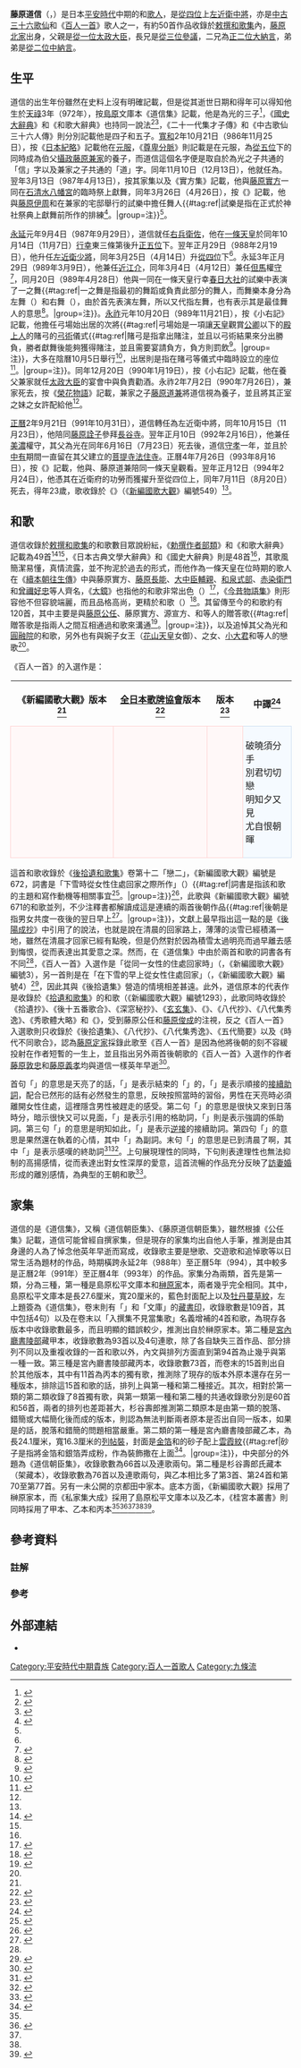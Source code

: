 {{歌人
|名稱 = 藤原道信
|圖片名稱 = Hyakuninisshu_052.jpg
|圖片大小 = 250px
|圖片說明 = 藤原道信{{Link-ja|朝臣 (日本)|朝臣|朝臣}}<br>《[[百人一首|百人一首]]》[[歌牌|歌牌]]
|稱號 = [[中古三十六歌仙|中古三十六歌仙]]<br>《百人一首》歌人<br>《[[時代不同歌合|時代不同歌合]]》歌人
|時代 = [[平安時代|平安時代]]
|出生日期 = [[天祿_(日本)|天祿]]3年（972年）
|逝世日期 = [[正曆_(日本)|正曆]]5年7月11日（994年8月20日）
|假名 = ふじわら の みちのぶ
|羅馬字 = Fujiwara no Michinobu
|本姓 = [[藤原氏|藤原氏]]
|家系 = [[藤原北家|藤原北家]]{{Link-ja|九條流|九条流}}
|別名 = 
|位階 = [[從四位|從四位]]上
|官位 = [[近衛府|左近衛中將]]
|歌風 = 
|敕撰歌 = 約50首
|初次收錄 = 《[[拾遺和歌集|拾遺和歌集]]》
|歌合 = 
|編著 = 
|家集 = 《道信集》
|父親 = {{Link-ja|藤原為光}}（親父）<br>[[藤原兼家|藤原兼家]]（養父）
|母親 = [[藤原伊尹|藤原伊尹]]之女
|妻 = {{Link-ja|藤原遠量}}之女
|兄弟 = {{Link-ja|藤原誠信}}<br>{{Link-ja|藤原齊信|藤原斉信}}<br>{{Link-ja|藤原公信}}<br>藤原長信<br>尋光<br>良光
|姐妹 = [[藤原義懷|藤原義懷]]之妻<br>藤原忯子（[[花山天皇|花山天皇]][[女御|女御]]）<br>[[源雅信|源雅信]]之妻<br>{{Link-ja|藤原儼子}}<br>藤原穠子<br>（{{Link-ja|源兼資}}之妻、[[藤原道長|藤原道長]]之妾）<br>[[藤原隆家|藤原隆家]]之妻<br>[[安藝國|安藝]][[國司|守]]家平之妻
|子 =  
|女 = 
|親戚 = 
}}

'''藤原道信'''（{{jpn|j=藤原道信|hg=ふじわら の みちのぶ|rm=Fujiwara no Michinobu|f=y}}，{{bd|972年||994年|8月20日|catIdx=Fujiwara no Michinobu}}）是日本[[平安時代|平安時代]]中期的{{Link-ja|平安貴族|平安貴族|貴族}}和[[歌人|歌人]]，{{Link-ja|官位}}是[[從四位|從四位]]上[[近衛府|左近衛中將]]，亦是[[中古三十六歌仙|中古三十六歌仙]]和《[[百人一首|百人一首]]》歌人之一，有約50首作品收錄於[[敕撰和歌集|敕撰和歌集]]內，[[藤原北家|藤原北家]]{{Link-ja|九條流|九条流}}出身，父親是[[從一位|從一位]][[太政大臣|太政大臣]]{{Link-ja|藤原為光}}，長兄是[[從三位|從三位]][[參議|參議]]{{Link-ja|藤原誠信}}，二兄為[[正二位|正二位]][[大納言|大納言]]{{Link-ja|藤原齊信|藤原斉信}}，弟弟是[[從二位|從二位]]{{Link-ja|權官|権官|權}}[[中納言|中納言]]{{Link-ja|藤原公信}}。

== 生平 ==
道信的出生年份雖然在史料上沒有明確記載，但是從其逝世日期和得年可以得知他生於[[天祿_(日本)|天祿]]3年（972年），按[[島原市|島原]]{{Link-ja|深溝松平家|深溝松平家|松平}}文庫本《道信集》{{Link-ja|勘物}}記載，他是為光的三子<ref name="妹尾">{{cite book|author={{Link-ja|妹尾好信}} |chapter-url=https://ir.lib.hiroshima-u.ac.jp/files/public/1/17526/20141016131133755047/KodaiChuseiKokubungaku_10_58.pdf |language=ja |script-title=ja:古代中世国文学 |script-chapter=ja:藤原道信年譜稿 |volume=10 |date=1997-08-07 |publisher=[[廣島大學|廣島平安文學研究會]] |id={{NAID|120000878396}} }}</ref>，《[[國史大辭典_(昭和時代)|國史大辭典]]》和《和歌大辭典》也持同一說法<ref name="國史">{{cite book|author={{Link-ja|山口博 (國文學者)|山口博 (国文学者)|山口博}} |language=ja |script-title=ja:国史大辞典 |script-chapter=ja:藤原道信 |work=[[國史大辭典_(昭和時代)|國史大辭典]] |volume=12 |edition=[[JapanKnowledge|JapanKnowledge]] |date=1991-06-01 |publisher=[[吉川弘文館|吉川弘文館]] |isbn=4-642-00512-9}}</ref><ref name="和歌">{{cite book|editor={{Link-ja|犬養廉}}、{{Link-ja|井上宗雄}}、{{Link-ja|大久保正}}、小野寬、{{Link-ja|田中裕}}、{{Link-ja|橋本不美男}}、{{Link-ja|藤平春男}} |author=齋藤熙子 |language=ja |script-title=ja:和歌大辞典 |script-chapter=ja:道信・道信集 |date=1986-03-20 |publisher={{Link-ja|明治書院}} |isbn=4-625-40029-5 |pages=947-948}}</ref>，《二十一代集才子傳》和《中古歌仙三十六人傳》則分別記載他是四子和五子。[[寬和|寬和]]2年10月21日（986年11月25日），按《[[日本紀略|日本紀略]]》記載他在{{Link-ja|淑景舍|淑景舎}}[[元服|元服]]，《[[尊卑分脈|尊卑分脈]]》則記載是在{{Link-ja|凝花舍|凝花舎}}元服，{{Link-ja|叙爵}}為[[從五位|從五位]]下的同時成為伯父[[攝政|攝政]][[藤原兼家|藤原兼家]]的養子，而道信這個名字便是取自於為光之子共通的「信」字以及兼家之子共通的「道」字。同年11月10日（12月13日），他就任為{{Link-ja|侍從 (日本)|侍従|侍從}}。翌年3月13日（987年4月13日），按其家集以及《實方集》記載，他與[[藤原實方|藤原實方]]一同在[[石清水八幡宮|石清水八幡宮]]的臨時祭上獻舞，同年3月26日（4月26日），按《{{Link-ja|小右記}}》記載，他與[[藤原伊周|藤原伊周]]和{{Link-ja|源經房|源経房}}在兼家的宅邸{{Link-ja|東三條殿|東三条殿|東三條第}}舉行的{{Link-ja|春日詣}}試樂中擔任舞人{{#tag:ref|試樂是指在正式於神社祭典上獻舞前所作的排練<ref>{{Kotobank|試楽|link=yes}}</ref>。|group=注}}<ref name="妹尾"/>。

[[永延|永延]]元年9月4日（987年9月29日），道信就任[[兵衛府|右兵衛佐]]，他在[[一條天皇|一條天皇]]於同年10月14日（11月7日）[[行幸|行幸]]東三條第後升[[正五位|正五位]]下。翌年正月29日（988年2月19日），他升任[[近衛府|左近衛少將]]，同年3月25日（4月14日）升[[從四位|從四位]]下<ref name="妹尾"/>。永延3年正月29日（989年3月9日），他兼任[[近江國|近江]][[國司|介]]，同年3月4日（4月12日）兼任[[但馬國|但馬]]權[[國司|守]]<ref name="中古三十六">{{cite book|editor=[[塙保己一|塙保己一]] |chapter-url=https://dl.ndl.go.jp/view/jpegOutput?itemId=info%3Andljp%2Fpid%2F1879458&contentNo=201&outputScale=1 |language=ja |script-title=ja:羣書類從 |script-chapter=ja:中古歌仙三十六人傳 |volume=4 |work={{Link-ja|群書類從|群書類従}} |orig-year=1893-08-28 |date=1898-11-05 |publisher={{Link-ja|經濟雜誌社|経済雑誌社}} |id={{NCID|BA34345914}} |pages=391}}</ref>，同月20日（989年4月28日）他與{{Link-ja|藤原正光}}一同在一條天皇行幸[[春日大社|春日大社]]的試樂中表演了一之舞{{#tag:ref|一之舞是指最初的舞蹈或負責此部分的舞人，而舞樂本身分為左舞（{{Link-ja|唐樂|唐楽}}）和右舞（{{Link-ja|高麗樂 (日本)|高麗楽|高麗樂}}），由於首先表演左舞，所以又代指左舞，也有表示其是最佳舞人的意思<ref>{{Kotobank|一の舞}}</ref>。|group=注}}。[[永祚_(日本)|永祚]]元年10月20日（989年11月21日），按《小右記》記載，他擔任弓場始出居的次將{{#tag:ref|弓場始是一項讓[[天皇|天皇]]觀賞[[公卿|公卿]]以下的[[殿上人|殿上人]]的賭弓的[[弓術|弓術]]儀式{{#tag:ref|賭弓是指拿出賭注，並且以弓術結果來分出勝負，勝者獻舞後能夠獲得賭注，並且需要宴請負方，負方則罰飲<ref>{{Kotobank|賭弓}}</ref>。|group=注}}，大多在陰曆10月5日舉行<ref>{{Kotobank|弓場始}}</ref>，出居則是指在賭弓等儀式中臨時設立的座位<ref>{{Kotobank|出居}}</ref>。|group=注}}。同年12月20日（990年1月19日），按《小右記》記載，他在養父兼家就任[[太政大臣|太政大臣]]的宴會中與{{Link-ja|源宣方}}負責勸酒。永祚2年7月2日（990年7月26日），兼家死去，按《[[榮花物語|榮花物語]]》記載，兼家之子[[藤原道兼|藤原道兼]]將道信視為養子，並且將其正室之妹{{Link-ja|藤原遠量}}之女許配給他<ref name="妹尾"/>。

[[正曆_(日本)|正曆]]2年9月21日（991年10月31日），道信轉任為左近衛中將，同年10月15日（11月23日），他陪同[[藤原詮子|藤原詮子]]參拜[[長谷寺|長谷寺]]。翌年正月10日（992年2月16日），他兼任[[美濃國|美濃]]權守，其父為光在同年6月16日（7月23日）死去後，道信[[五服|守孝]]一年，並且於[[中有|中有]]期間一直留在其父建立的[[菩提寺_(日本)|菩提寺]][[法住寺_(京都府)|法住寺]]。正曆4年7月26日（993年8月16日），按《{{Link-ja|權記|権記}}》記載，他與{{Link-ja|源重信}}、藤原道兼陪同一條天皇觀看{{Link-ja|相撲節會|相撲節会|相撲內取}}。翌年正月12日（994年2月24日），他憑其在近衛府的功勞而獲擢升至從四位上，同年7月11日（8月20日）死去，得年23歲，{{Link-ja|辭世|辞世}}歌收錄於《{{Link-ja|千載和歌集}}》（《[[國歌大觀|新編國歌大觀]]》編號549）<ref name="妹尾"/>。

== 和歌 ==
{{gallery2
| align        = center
|File:小倉百人一首 52 藤原道信朝臣.jpg|{{center|《小倉百人一首》<br>藤原道信朝臣<br>[[菱川師宣|菱川師宣]][[繪本|繪本]]}}
|File:Ogura nazorae hyakunin isshu (Ogura Imitation of the Hundred Poets) (BM 2008,3037.09901 61).jpg|{{center|《小倉擬百人一首》<br>藤原道信朝臣 {{Link-ja|繪本合法衢|絵本合法衢|太平次和阿米}}<br>[[歌川國貞|歌川國貞]]的[[浮世繪|浮世繪]]}}
}}
道信收錄於[[敕撰和歌集|敕撰和歌集]]的和歌數目眾說紛紜，《[[勅撰作者部類|勅撰作者部類]]》和《和歌大辭典》記載為49首<ref>{{cite book|editor=[[國學院大學|國學院]] |url=https://dl.ndl.go.jp/info:ndljp/pid/992685|language=ja |script-title=ja:校訂増補五十音引勅撰作者部類 |script-chapter=ja:自帝王至庶人 |date=1902-05-20 |publisher=六合館 |id={{NCID|BN11561253}} |pages=139-140}}</ref><ref name="和歌"/>，《日本古典文學大辭典》和《國史大辭典》則是48首<ref name="國史"/>，其歌風簡潔易懂，真情流露，並不拘泥於過去的形式，而他作為一條天皇在位時期的歌人在《[[大江匡房|續本朝往生傳]]》中與藤原實方、[[藤原長能|藤原長能]]、[[大中臣輔親|大中臣輔親]]、[[和泉式部|和泉式部]]、[[赤染衛門|赤染衛門]]和[[曾禰好忠|曾禰好忠]]等人齊名，《[[大鏡|大鏡]]》也指他的和歌非常出色（{{lang|ja|いみじき和歌の上手}}）<ref name="岩波5">{{cite book|author=杉谷壽郎 |language=ja |script-title=ja:日本古典文学大辞典 |script-chapter=ja:藤原道信・道信朝臣集 |volume=5 |date=1984-10-19 |publisher=[[岩波書店|岩波書店]] |isbn=978-4-00-080065-5 |pages=310、600}}</ref>，《[[今昔物語集|今昔物語集]]》則形容他不但容貌端麗，而且品格高尚，更精於和歌（{{lang|ja|形チ有様ヨリ始テ、心バヘ糸可咲テ、和歌ヲナム微妙ク読ケル}}）<ref>{{cite book |editor={{Link-ja|馬淵和夫}}、{{Link-ja|國東文麿|国東文麿}}、稻垣泰一 |language=ja |script-title=ja:新編日本古典文学全集 |script-chapter=ja:今昔物語集③ |series={{Link-ja|日本古典文學全集|日本古典文学全集|新編日本古典文學全集}} |work=[[今昔物語集|今昔物語集]] |volume=37 |edition=JapanKnowledge |orig-year=2001-06-20 |date=2008-12-24 |publisher=[[小學館|小學館]] |isbn=978-409-658037-0 |pages=344}}</ref>。其留傳至今的和歌約有120首，其中主要是與[[藤原公任|藤原公任]]、藤原實方、源宣方、{{Link-ja|藤原成房}}和{{Link-ja|藤原為賴|藤原為頼}}等人的贈答歌{{#tag:ref|贈答歌是指兩人之間互相通過和歌來溝通<ref>{{Kotobank|贈答歌}}</ref>。|group=注}}，以及追悼其父為光和[[圓融天皇|圓融院]]的和歌，另外也有與婉子女王（[[花山天皇|花山天皇]]女御）、{{Link-ja|藤原濟時|藤原済時}}之女、[[小大君|小大君]]和{{Link-ja|小弁|小弁}}等人的戀歌<ref name="岩波5"/>。

《百人一首》的入選作是：
{| align=center cellspacing=5
! 《新編國歌大觀》版本<ref name="國歌1"/>
! [[全日本歌牌協會|全日本歌牌協會]]版本<ref>{{cite web |url=https://www.karuta.or.jp/kitei/20200425-dokushu-text.pdf |language=ja |script-title=ja:競技かるた読手テキスト（抜粋） |publisher=[[全日本歌牌協會|全日本歌牌協會]] |accessdate=2021-01-08}}</ref>
! {{Link-ja|嵯峨嵐山文華館}}版本<ref>{{cite web |url=http://www.samac.jp/search/poems_detail.php?id=52 |language=ja |script-title=ja:小倉百人一首の全首を見る |publisher={{Link-ja|嵯峨嵐山文華館}} |accessdate=2021-01-08}}</ref>
! 中譯<ref>{{cite book|author=劉德潤 |language=zh-cn |title=小仓百人一首：日本古典和歌赏析 |orig-year=2007-06 |date=2019-12 |publisher=[[外語教學與研究出版社|外語教學與研究出版社]] |isbn=978-7-5600-6675-2 |pages=162}}</ref>
|-
| style="border:1px solid #FFD1D1; background-color:#FFF8F8; padding:5px"|{{lang|ja|あけぬれば<br>くるるものとは<br>しりながら<br>なほうらめしき<br>あさぼらけかな}}
| style="border:1px solid #FFD1D1; background-color:#FFF8F8; padding:5px"|{{lang|ja|明けぬれば<br>暮るるものとは<br>知りながら<br>な{{Ruby-ja|ほ|お}}恨めしき<br>朝ぼらけかな}}
| style="border:1px solid #FFD1D1; background-color:#FFF8F8; padding:5px"|{{lang|ja|明けぬれば<br>暮るるものとは<br>知りながら<br>なほうらめしき<br>朝ぼらけかな}}
| style="border:1px solid #CEDFF2; background-color:#F5FAFF; padding:5px"|破曉須分手<br>別君切切戀<br>明知夕又見<br>尤自恨朝暉
|}
這首和歌收錄於《[[後拾遺和歌集|後拾遺和歌集]]》卷第十二「戀二」，《新編國歌大觀》編號是672，詞書是「下雪時從女性住處回家之際所作」（{{lang|ja|をむなのもとよりゆきふり侍けるひかへりてつかはじける}}）{{#tag:ref|詞書是指該和歌的主題和寫作動機等相關事宜<ref>{{Kotobank|詞書}}</ref>。|group=注}}<ref name="國歌1">{{cite book|language=ja |script-title=ja:新編国歌大観 |script-chapter=ja:勅撰集編 |work=[[國歌大觀|新編國歌大觀]] |volume=1 |date=1983-02-08 |publisher=[[角川書店|角川書店]] |isbn=4-040-20112-4 |pages=125}}</ref>，此歌與《新編國歌大觀》編號671的和歌並列，不少注釋書都解讀成這是連續的兩首後朝作品{{#tag:ref|後朝是指男女共度一夜後的翌日早上<ref>{{Kotobank|後朝}}</ref>。|group=注}}，文獻上最早指出這一點的是《[[後陽成天皇|後陽成抄]]》中引用了{{Link-ja|三條西公條|三条西公条|仍覺}}的說法，也就是說在清晨的回家路上，薄薄的淡雪已經積滿一地，雖然在清晨才回家已經有點晚，但是仍然對於因為積雪太過明亮而過早離去感到悔恨，從而表達出其愛意之深。然而，在《道信集》中由於兩首和歌的詞書各有不同<ref name="吉海"/>，《百人一首》入選作是「從同一女性的住處回家時」（{{lang|ja|おなじ女のもとよりかへりて}}，《新編國歌大觀》編號3），另一首則是在「在下雪的早上從女性住處回家」（{{lang|ja|女のもとより、ゆきのふりける朝にかへりて}}，《新編國歌大觀》編號4）<ref name="國歌3">{{cite book|author= |language=ja |script-title=ja:新編国歌大観 |script-chapter=ja:私家集編Ⅰ |work=新編國歌大觀 |volume=3 |date=1985-05-16 |publisher=角川書店 |isbn=4-040-20132-9 |pages=204、880}}</ref>，因此其與《後拾遺集》營造的情境相差甚遠。此外，道信原本的代表作是收錄於《[[拾遺和歌集|拾遺和歌集]]》的和歌（《新編國歌大觀》編號1293），此歌同時收錄於《拾遺抄》、《後十五番歌合》、《深窓秘抄》、《[[能因|玄玄集]]》、《{{Link-ja|古來風體抄|古来風体抄}}》、《八代抄》、《八代集秀逸》、《秀歌體大略》和《{{Link-ja|近代秀歌}}》，受到藤原公任和[[藤原俊成|藤原俊成]]的注視，反之《百人一首》入選歌則只收錄於《後拾遺集》、《八代抄》、《八代集秀逸》、《五代簡要》以及《時代不同歌合》，{{Link-ja|吉海直人}}認為[[藤原定家|藤原定家]]採錄此歌至《百人一首》是因為他將後朝的刻不容緩投射在作者短暫的一生上，並且指出另外兩首後朝歌的《百人一首》入選作的作者[[藤原敦忠|藤原敦忠]]和[[藤原義孝|藤原義孝]]均與道信一樣英年早逝<ref name="吉海">{{cite book|author={{Link-ja|吉海直人}} |language=ja |script-title=ja:百人一首で読み解く平安時代 |series=角川選書 |volume=516 |date=2012-11-25 |publisher=[[角川學藝出版|角川學藝出版]] |isbn=978-4-04-703516-4 |pages=151-153}}</ref>。

首句「{{lang|ja|あけぬれば}}」的意思是天亮了的話，「{{lang|ja|ぬれ}}」是表示結束的{{Link-ja|助動詞 (日語)|助動詞 (国文法)|助動詞}}「{{lang|ja|[[ぬ|ぬ]]}}」的{{Link-ja|已然形}}，「{{lang|ja|[[ば|ば]]}}」是表示順接的[[日語助詞|接續助詞]]，配合已然形的話有必然發生的意思，反映按照當時的習俗，男性在天亮時必須離開女性住處，這裡隱含男性被趕走的感受。第二句「{{lang|ja|くるるものとは}}」的意思是很快又來到日落時分，暗示很快又可以見面，「{{lang|ja|[[と|と]]}}」是表示引用的格助詞，「{{lang|ja|[[は|は]]}}」則是表示強調的係助詞。第三句「{{lang|ja|しりながら}}」的意思是明知如此，「{{lang|ja|ながら}}」是表示[[連詞|逆接]]的接續助詞。第四句「{{lang|ja|なほうらめしき}}」的意思是果然還在執着的心情，其中「{{lang|ja|なほ}}」為副詞。末句「{{lang|ja|あさぼらけかな}}」的意思是已到清晨了啊，其中「{{lang|ja|かな}}」是表示感嘆的終助詞<ref name="鈴木">{{cite book|author={{Link-ja|鈴木日出男}} |language=ja |script-title=ja:百人一首 |series={{Link-ja|筑摩文庫|ちくま文庫|-{筑}-摩文庫}} |volume={{lang|ja|に-1-1}} |date=1990-12-15 |publisher=[[筑摩書房|-{筑}-摩書房]] |isbn=4-480-02510-3 |pages=114-115}}</ref><ref>{{cite book|author=[[小町谷照彥|小町谷照彥]] |language=ja |script-title=ja:標準 小倉百人一首 : わかりやすい解説・文法詳説・設問付 |orig-year=1994-09-20 |date=2013 |publisher={{Link-ja|文英堂}} |isbn=4-578-00364-7 |pages=60}}</ref>。上句展現理性的同時，下句則表達理性也無法抑制的高揚感情，從而表達出對女性深厚的愛意，這首流暢的作品充分反映了[[訪妻婚|訪妻婚]]形成的離別感情，為典型的王朝和歌<ref>{{cite book|editor=井上宗雄、{{Link-ja|武川忠一}} |author=大岡賢典 |language=ja |script-title=ja:新編和歌の解釈と鑑賞事典 |script-chapter=ja:藤原道信 |date=1999-09-30 |publisher={{Link-ja|笠間書院}} |isbn=4-305-70190-1 |pages=310-311}}</ref>。

== 家集 ==
道信的{{Link-ja|家集}}是《道信集》，又稱《道信朝臣集》、《藤原道信朝臣集》，雖然根據《公任集》記載，道信可能曾經自撰家集，但是現存的家集均出自他人手筆，推測是由其身邊的人為了悼念他英年早逝而寫成，收錄歌主要是戀歌、交遊歌和追悼歌等以日常生活為題材的作品，時期橫跨永延2年（988年）至正曆5年（994），其中較多是正曆2年（991年）至正曆4年（993年）的作品。家集分為兩類，首先是第一類，分為三種，第一種是島原松平文庫本和[[榊原氏|榊原家]]本，兩者幾乎完全相同。其中，島原松平文庫本是長27.6厘米，寬20厘米的{{Link-ja|袋綴|袋とじ|袋綴本}}，藍色封面配上{{Link-ja|雷紋}}以及[[牡丹|牡丹]][[蔓草紋|蔓草紋]]，左上題簽為《道信集》，卷末則有「{{Link-ja|主殿寮|主殿寮|內舍}}{{Link-ja|松平忠房 (島原藩主)|松平忠房 (島原藩主)|源忠房}}」和「文庫」的[[藏書印|藏書印]]，收錄歌數是109首，其中包括4句{{Link-ja|連歌}}）以及在卷末以「入撰集不見當集歌」名義增補的4首和歌，為現存各版本中收錄歌數最多，而且明顯的錯誤較少，推測出自於榊原家本。第二種是[[宮內廳書陵部|宮內廳書陵部]]藏甲本，收錄歌數為93首以及4句連歌，除了各自缺失三首作品、部分排列不同以及重複收錄的一首和歌以外，內文與排列方面直到第94首為止幾乎與第一種一致。第三種是宮內廳書陵部藏丙本，收錄歌數73首，而卷末的15首則出自於其他版本，其中有11首為丙本的獨有歌，推測除了現存的版本外原本還存在另一種版本，排除這15首和歌的話，排列上與第一種和第二種接近。其次，相對於第一類的第二類收錄了8首獨有歌，與第一類第一種和第二種的共通收錄歌分別是60首和56首，兩者的排列也差距甚大，杉谷壽郎推測第二類原本是由第一類的脫落、錯簡或大幅簡化後而成的版本，{{Link-ja|久保木哲夫}}則認為無法判斷兩者原本是否出自同一版本，如果是的話，脫落和錯簡的問題相當嚴重。第二類的第一種是宮內廳書陵部藏乙本，為長24.1厘米，寬16.3厘米的[[和裝本|列帖裝]]，封面是[[金箔|金箔]]和{{Link-ja|銀箔}}的砂子配上[[雲雷紋|雲霞紋]]{{#tag:ref|砂子是指將金箔和銀箔弄成粉，作為裝飾撒在上面<ref>{{Kotobank|砂子}}</ref>。|group=注}}，中央部分的外題為《道信朝臣集》，收錄歌數為66首以及連歌兩句。第二種是杉谷壽郎氏藏本（架藏本），收錄歌數為76首以及連歌兩句，與乙本相比多了第3首、第24首和第70至第77首。另有一未公開的京都田中家本。底本方面，《新編國歌大觀》採用了榊原家本，而《私家集大成》採用了島原松平文庫本以及乙本，《桂宮本叢書》則同時採用了甲本、乙本和丙本<ref name="岩波5"/><ref name="私家集">{{cite book|author={{Link-ja|久保木哲夫}} |language=ja |script-title=ja:私家集大成 |script-chapter=ja:中古Ⅰ |volume=1 |orig-year=1973-11-25 |date=1985-01-30 |publisher=明治書院 |id={{NCID|BN01771828}} |pages=825-826}}</ref><ref name="國歌3"/><ref name="和歌"/><ref>{{cite book|author=杉谷壽郎 |chapter-url=https://www.jstage.jst.go.jp/article/chukobungaku/30/0/30_45/_pdf/-char/ja |language=ja |script-title=ja:中古文学 |script-chapter=ja:藤原道信集考―二類本の成立― |volume=30 |date=1982-10-25 |publisher={{Link-ja|中古文學會|中古文学会}} |id={{NAID|130007608145}} }}</ref>。

== 參考資料 ==
=== 註解 ===
{{Reflist|group="注"}}
=== 參考 ===
{{reflist|30em}}

== 外部連結 ==
{{Commons category|Fujiwara no Michinobu}}
* {{日本古典籍綜合目錄數據庫|504290|道信集|link=yes}}

{{中古三十六歌仙}}
{{百人一首}}
{{時代不同歌合}}

{{DEFAULTSORT:Fujiwara no Michinobu}}
[[Category:平安時代中期貴族|Category:平安時代中期貴族]]
[[Category:百人一首歌人|Category:百人一首歌人]]
[[Category:九條流|Category:九條流]]
{{Good article}}